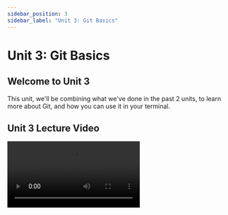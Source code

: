 ```yaml
---
sidebar_position: 3
sidebar_label: "Unit 3: Git Basics"
---
```



# Unit 3: Git Basics

## Welcome to Unit 3

This unit, we'll be combining what we've done in the past 2 units, to learn more about Git, and how you can use it in your terminal.

## Unit 3 Lecture Video

<Video src="https://www.youtube.com/embed/jFhAPcxPEfs" />

## Git

### 🤔 Why git?

And why not google drive? 🤨👎

A reason why Google Docs has become so popular because it made an easy way for a team to collaborate on a document together. A powerful tool Google Docs provides is `revision history` which gives document owners a way to view and manage past versions of the document. This can be called **version control.**

Git is the leading form of version control for source code. It is built around the importance of tracking changes and managing collaboration. These features make Git the right tool for programming small and large projects. 

### The Git Workflow

**What is a repository?**

A repository (also known as repo), is a collection of source code. It will contain all your project's files and revision history. 

When working with Git, there are 4 fundamental elements: **Working Directory, Staging Area, Local Repo,** and **Remote Repo.** 

- **Working Directory**  - Your working directory are the files on your computer.
- **Staging Area**  - Once you make changes to a file, you can add it to the Staging Area, meaning that the file is ready to be committed.
- **Local Repo** - Your local repo is stored on your computer, and is a clone of the Remote Repo.
- **Remote Repo** - The remote repo is the repository, but it's stored on a server miles away (such as GitHub).

![Git Workflow Image](../static/img/unit3/git-workflow.png)

### Git Commands

| Commands | Function |
| --- | --- |
| git clone <remote_repo_url>  | Creates a clone of the remote repository on your local computer. |
| git init | Create a new git repository (note: you don't need to do this if you use clone) |
| git status | Lists all new or modified files to be committed. |
| git add <file_name> | Adds specified files into the staging area, ready to be committed. |
| git commit -m "COMMIT_MESSAGE" | Commits the staged files into your local repository. |
| git log | Prints the commit history of your current repository. |
| git push | Pushes the commits on your local repository to the remote repository. |
| git fetch | Updates ONLY your local repository with changes in the remote repository. |
| git pull | Updates your local repository AND working directory with any changes from the remote repository. |

### .gitconfig

The `~/.gitconfig` file lives in your root directory (not in a repo) and stores user-specific configuration. You'll want to update your email and name for this file by typing the following lines into your terminal:

```bash
# Set your email and name
git config --global user.email "your_email@example.com"
git config --global user.name "FIRSTNAME LASTNAME"

# Set your default branch to main (instead of master)
git config --global init.defaultBranch main

# Verify your changes took effect
git config --list
```

### .gitignore

The `.gitignore` file is a text file **inside of a repository** that tells Git which files or folders to ignore in a project.

Writing in this file follow patterns you can use. 

- `*` is used as a wildcard match
- `/` is used to ignore pathnames relative to the `.gitignore` file
- `#` is used to add comments to a `.gitignore` file

**Examples**

```python
# Ignore Mac system files
.DS_store

# Ignore all text files
*.txt

# Ignore /env folder in same directory 
/env
```

## SSH Keys

SSH, also known as Secure Shell, is a way to let users access and authenticate to a computer remotely. SSH keys are used to authenticate users when trying to access other computers. With a pair of public and private keys, SSH can securely communicate remotely between machines. 

### Why are we using SSH?

When we are working with out GitHub repository, you will need to identify yourself with your username and personal access token. With SSH keys, you can connect to GitHub without supplying your username and password each time. To use SSH with GitHub, you will need to create the key, then add it to your GitHub account.

<aside>
💡 As of August 13, 2021, [GitHub no longer supports https password authentication](https://github.blog/changelog/2021-08-12-git-password-authentication-is-shutting-down/). 
You **must** use SSH moving forward.

</aside>

### To create an SSH Key

1. Open the Terminal
2. Paste the text below, substituting in your GitHub email address:
`ssh-keygen -t ed25519 -C “your_email@example.com”`
3. You can enter a passphrase or leave it blank. 
A passphrase is not necessary but can add additional security. If you add a passphrase, then you will need to type in that phrase every time you use ssh.
*(Personally, I don't use a passphrase)*

### Viewing your SSH Key

You can now find your keys at `~/.ssh` 
If you used the ed25519 algorithm to create your key, you should see 2 files: 

- `id_ed25519` - Your **private key. Do not share this** ❌
- `id_ed25519.pub` - Your **public key.** This is what you share will GitHub ✅

### Adding your SSH Key to GitHub

1. Display your public key using the `cat` command.
`cat ~/.ssh/id_ed25519.pub`
2. Copy your public key to your clipboard. 
3. On [github.com](http://github.com), click on your profile photo in the upper-right and then click settings. 
4. Click on **SSH and GPG Keys**, and hit **New SSH Key.** 
5. In the title field, add a descriptive label, related to your computer, i.e. “Personal Mac”
6. Paste your public key into the “Key” field.
7. Click **Add SSH Key,** and your key is now added to your GitHub Account. 

## Assignment

**Required Tasks**

-  Add your SSH Key to GitHub
-  Clone your Profile README and push some changes (at least 1 new commit).
-  Create a new repository for your personal website.
    -  Create an `index.html` file
    -  Create a `README.md` file (it's ok if there's not much in there for now)

**Optional** **Stretch Goals**

-  Create a `.gitignore` file in your personal website repo.
-  Add your SSH Key to OpenLab
To do this: [connect to OpenLab](https://gist.github.com/ChaseC99/9506cf219ca33c60693ea4c4396a4c19) and add your public ssh key as a newline in `.ssh/authorized_keys`


### Submission

Complete the [Google Form](https://forms.gle/6MmqvLtr4YLWVhZV8).

<iframe src="https://docs.google.com/forms/d/e/1FAIpQLSdRh6buY0w8TXrVPmjbXhKJ1gf0Kj-jVdidq4ftt2wfkC7fjg/viewform?embedded=true" width="100%" height="1500" frameborder="0" marginheight="0" marginwidth="0">Loading…</iframe>

## External Resources

Git
- [Git Reference](https://git-scm.com/docs)
- Git Cheat Sheet: [Git Cheat Sheet](https://education.github.com/git-cheat-sheet-education.pdf)

SSH
- How to create a new SSH Key: [Create SSH Key Documentation](https://docs.github.com/en/authentication/connecting-to-github-with-ssh/generating-a-new-ssh-key-and-adding-it-to-the-ssh-agent)
- How to add an SSH Key to GitHub: [Add SSH Key Documentation](https://docs.github.com/en/authentication/connecting-to-github-with-ssh/adding-a-new-ssh-key-to-your-github-account)